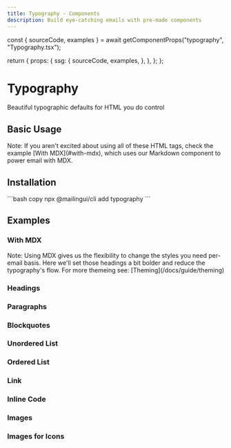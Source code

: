 ```yaml
---
title: Typography - Components
description: Build eye-catching emails with pre-made components
---
```





  const { sourceCode, examples } = await getComponentProps("typography", "Typography.tsx");

  return {
    props: {
      ssg: {
        sourceCode,
        examples,
      },
    },
  };
};

# Typography

Beautiful typographic defaults for HTML you do control

## Basic Usage

<Example name="Demo" />

<Callout type="info" emoji="ℹ️">
  Note: If you aren't excited about using all of these HTML tags, check the example [With MDX](#with-mdx), which uses our Markdown component to power email with MDX.
</Callout>

## Installation

<Installation>
  ```bash copy
  npx @mailingui/cli add typography
  ```
</Installation>

## Examples

### With MDX

<Callout type="info" emoji="ℹ️">
  Note: Using MDX gives us the flexibility to change the styles you need per-email basis. Here we'll set those headings a bit bolder and reduce the typography's flow. For more themeing see: [Theming](/docs/guide/theming)
</Callout>

<Example name="WithMDX" height={525} hasMDX />

### Headings

<Example name="Headings" height={525} />

### Paragraphs

<Example name="Paragraphs" height={525} />

### Blockquotes

<Example name="Blockquotes" height={240} />

### Unordered List

<Example name="UnorderedList" height={288} />

### Ordered List

<Example name="OrderedList" height={360} />

### Link

<Example name="Link" height={380} />

### Inline Code

<Example name="InlineCode" height={340} />

### Images

<Example name="Images" height={496} />

### Images for Icons

<Example name="Emojis" height={182} />
